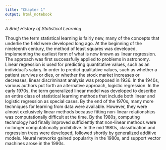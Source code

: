 ```yaml
---
title: "Chapter 1"
output: html_notebook
---
```


*A Brief History of Statistical Learning*

Though the term statistical learning is fairly new, many of the concepts that
underlie the field were developed long ago. At the beginning of the nineteenth
century, the method of least squares was developed, implementing
the earliest form of what is now known as linear regression. The approach
was first successfully applied to problems in astronomy. Linear regression
is used for predicting quantitative values, such as an individual’s salary. In
order to predict qualitative values, such as whether a patient survives or
dies, or whether the stock market increases or decreases, linear discriminant
analysis was proposed in 1936. In the 1940s, various authors put
forth an alternative approach, logistic regression. In the early 1970s, the
term generalized linear model was developed to describe an entire class of
statistical learning methods that include both linear and logistic regression
as special cases.
By the end of the 1970s, many more techniques for learning from data
were available. However, they were almost exclusively linear methods because
fitting non-linear relationships was computationally difficult at the
time. By the 1980s, computing technology had finally improved sufficiently
that non-linear methods were no longer computationally prohibitive. In
the mid 1980s, classification and regression trees were developed, followed
shortly by generalized additive models. Neural networks gained popularity
in the 1980s, and support vector machines arose in the 1990s.
